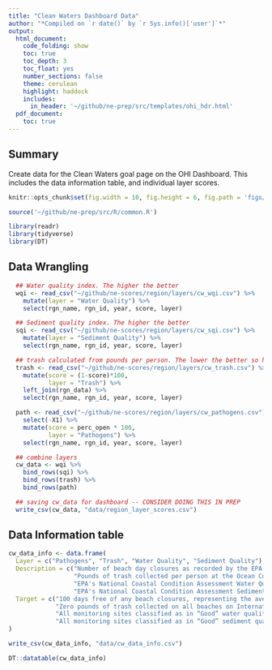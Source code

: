 ```yaml
---
title: "Clean Waters Dashboard Data"
author: "*Compiled on `r date()` by `r Sys.info()['user']`*"
output: 
  html_document:
    code_folding: show
    toc: true
    toc_depth: 3
    toc_float: yes
    number_sections: false
    theme: cerulean
    highlight: haddock
    includes: 
      in_header: '~/github/ne-prep/src/templates/ohi_hdr.html'
  pdf_document:
    toc: true
---
```


## Summary

Create data for the Clean Waters goal page on the OHI Dashboard. This includes the data information table, and individual layer scores.

```r

knitr::opts_chunk$set(fig.width = 10, fig.height = 6, fig.path = 'figs/', message = FALSE, warning = FALSE)

source('~/github/ne-prep/src/R/common.R')

library(readr)
library(tidyverse)
library(DT)
```

## Data Wrangling

```r

  ## Water quality index. The higher the better
  wqi <- read_csv("~/github/ne-scores/region/layers/cw_wqi.csv") %>%
    mutate(layer = "Water Quality") %>%
    select(rgn_name, rgn_id, year, score, layer)

  ## Sediment quality index. The higher the better
  sqi <- read_csv("~/github/ne-scores/region/layers/cw_sqi.csv") %>%
    mutate(layer = "Sediment Quality") %>%
    select(rgn_name, rgn_id, year, score, layer)

  ## trash calculated from pounds per person. The lower the better so here I inverse the values.
  trash <- read_csv("~/github/ne-scores/region/layers/cw_trash.csv") %>%
    mutate(score = (1-score)*100,
           layer = "Trash") %>%
    left_join(rgn_data) %>%
    select(rgn_name, rgn_id, year, score, layer)

  path <- read_csv("~/github/ne-scores/region/layers/cw_pathogens.csv") %>%
    select(-X1) %>%
    mutate(score = perc_open * 100,
           layer = "Pathogens") %>%
    select(rgn_name, rgn_id, year, score, layer)

  ## combine layers
  cw_data <- wqi %>%
    bind_rows(sqi) %>%
    bind_rows(trash) %>%
    bind_rows(path)

  ## saving cw_data for dashboard -- CONSIDER DOING THIS IN PREP
  write_csv(cw_data, "data/region_layer_scores.csv")
```

## Data Information table

```r
cw_data_info <- data.frame(
  Layer = c("Pathogens", "Trash", "Water Quality", "Sediment Quality"),
  Description = c("Number of beach day closures as recorded by the EPA Beach Closure Data",
                  "Pounds of trash collected per person at the Ocean Conservancy’s International coastal cleanup day data",
                  "EPA's National Coastal Condition Assessment Water Quality Index status classifications",
                  "EPA's National Coastal Condition Assessment Sediment Quality Index status classifications"),
  Target = c("100 days free of any beach closures, representing the average length of the swimming season for the region",
             "Zero pounds of trash collected on all beaches on International Coastal Cleanup Day",
             "All monitoring sites classified as in “Good” water quality condition",
             "All monitoring sites classified as in “Good” sediment quality condition")
)

write_csv(cw_data_info, "data/cw_data_info.csv")

DT::datatable(cw_data_info)
```






